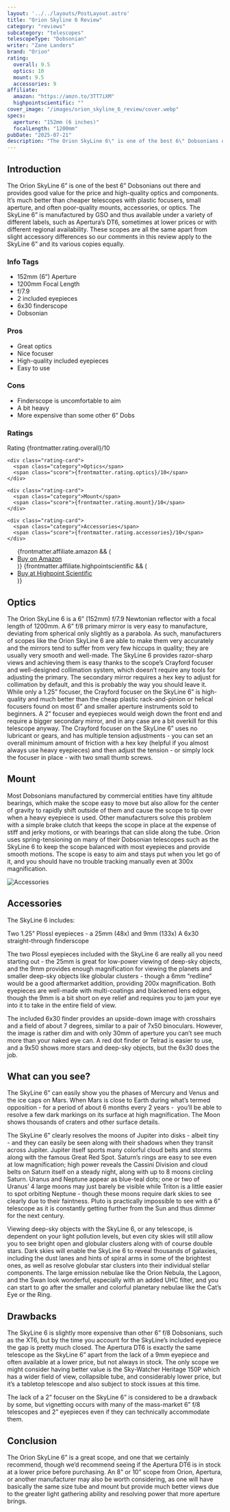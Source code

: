 ```yaml
---
layout: '../../layouts/PostLayout.astro'
title: "Orion Skyline 6 Review"
category: "reviews"
subcategory: "telescopes"
telescopeType: "Dobsonian"
writer: "Zane Landers"
brand: "Orion"
rating:
  overall: 9.5
  optics: 10
  mount: 9.5
  accessories: 9
affiliate:
  amazon: "https://amzn.to/3TT7iXM"
  highpointscientific: ""
cover_image: "/images/orion_skyline_6_review/cover.webp"
specs:
  aperture: "152mm (6 inches)"
  focalLength: "1200mm"
pubDate: "2025-07-21"
description: "The Orion SkyLine 6\" is one of the best 6\" Dobsonians out there."
---
```


<h2>Introduction</h2>

<p class="highlight">The Orion SkyLine 6” is one of the best 6” Dobsonians out there and provides good value for the price and high-quality optics and components. It’s much better than cheaper telescopes with plastic focusers, small aperture, and often poor-quality mounts, accessories, or optics. The SkyLine 6” is manufactured by GSO and thus available under a variety of different labels, such as Apertura’s DT6, sometimes at lower prices or with different regional availability. These scopes are all the same apart from slight accessory differences so our comments in this review apply to the SkyLine 6” and its various copies equally.</p>
<section class="info-tags">
  <h3>Info Tags</h3>
  <ul>
    <li>152mm (6”) Aperture</li>
    <li>1200mm Focal Length</li>
    <li>f/7.9</li>
    <li>2 included eyepieces</li>
    <li>6x30 finderscope</li>
    <li>Dobsonian</li>
  </ul>
</section>

<section class="pros-cons">
  <div class="pros-block">
    <h3>Pros</h3>
    <ul>
        <li>Great optics</li>
        <li>Nice focuser</li>
        <li>High-quality included eyepieces</li>
        <li>Easy to use</li>
    </ul>
  </div>
  <div class="cons-block">
    <h3>Cons</h3>
    <ul>
        <li>Finderscope is uncomfortable to aim</li>
        <li>A bit heavy</li>
        <li>More expensive than some other 6” Dobs</li>
    </ul>
  </div>
</section>

<section class="ratings">
  <h3>Ratings</h3>
  <div class="ratings-grid">
    <div class="rating-card">
      <span class="category">Rating</span>
      <span class="score">{frontmatter.rating.overall}/10</span>
    </div>

    <div class="rating-card">
      <span class="category">Optics</span>
      <span class="score">{frontmatter.rating.optics}/10</span>
    </div>

    <div class="rating-card">
      <span class="category">Mount</span>
      <span class="score">{frontmatter.rating.mount}/10</span>
    </div>

    <div class="rating-card">
      <span class="category">Accessories</span>
      <span class="score">{frontmatter.rating.accessories}/10</span>
    </div>
  </div>
</section>
<section class="affiliates">
  <ul>
    {frontmatter.affiliate.amazon && (
      <li><a class="affiliate-link" href={frontmatter.affiliate.amazon}>Buy on Amazon</a></li>
    )}
    {frontmatter.affiliate.highpointscientific && (
      <li><a class="affiliate-link" href={frontmatter.affiliate.highpointscientific}>Buy at Highpoint Scientific</a></li>
    )}
  </ul>
</section>
<h2>Optics</h2>

The Orion SkyLine 6 is a 6” (152mm) f/7.9 Newtonian reflector with a focal length of 1200mm.
A 6” f/8 primary mirror is very easy to manufacture, deviating from spherical only slightly as a parabola. As such, manufacturers of scopes like the Orion SkyLine 6 are able to make them very accurately and the mirrors tend to suffer from very few hiccups in quality; they are usually very smooth and well-made. The SkyLine 6 provides razor-sharp views and achieving them is easy thanks to the scope’s Crayford focuser and well-designed collimation system, which doesn’t require any tools for adjusting the primary. The secondary mirror requires a hex key to adjust for collimation by default, and this is probably the way you should leave it.
While only a 1.25” focuser, the Crayford focuser on the SkyLine 6” is high-quality and much better than the cheap plastic rack-and-pinion or helical focusers found on most 6” and smaller aperture instruments sold to beginners. A 2” focuser and eyepieces would weigh down the front end and require a bigger secondary mirror, and in any case are a bit overkill for this telescope anyway. The Crayford focuser on the SkyLine 6” uses no lubricant or gears, and has multiple tension adjustments - you can set an overall minimum amount of friction with a hex key (helpful if you almost always use heavy eyepieces) and then adjust the tension - or simply lock the focuser in place - with two small thumb screws.
<h2>Mount</h2>
<p>Most Dobsonians manufactured by commercial entities have tiny altitude bearings, which make the scope easy to move but also allow for the center of gravity to rapidly shift outside of them and cause the scope to tip over when a heavy eyepiece is used. Other manufacturers solve this problem with a simple brake clutch that keeps the scope in place at the expense of stiff and jerky motions, or with bearings that can slide along the tube. Orion uses spring-tensioning on many of their Dobsonian telescopes such as the SkyLine 6 to keep the scope balanced with most eyepieces and provide smooth motions. The scope is easy to aim and stays put when you let go of it, and you should have no trouble tracking manually even at 300x magnification.</p>
<img class="post-image" src="/images/orion_skyline_6_review/accessories.webp" alt="Accessories"></img>
<h2>Accessories</h2>

The SkyLine 6 includes:
<p>Two 1.25” Plossl eyepieces - a 25mm (48x) and 9mm (133x)
A 6x30 straight-through finderscope</p>
<p>The two Plossl eyepieces included with the SkyLine 6 are really all you need starting out - the 25mm is great for low-power viewing of deep-sky objects, and the 9mm provides enough magnification for viewing the planets and smaller deep-sky objects like globular clusters - though a 6mm “redline” would be a good aftermarket addition, providing 200x magnification. Both eyepieces are well-made with multi-coatings and blackened lens edges, though the 9mm is a bit short on eye relief and requires you to jam your eye into it to take in the entire field of view.</p>
<p>The included 6x30 finder provides an upside-down image with crosshairs and a field of about 7 degrees, similar to a pair of 7x50 binoculars. However, the image is rather dim and with only 30mm of aperture you can’t see much more than your naked eye can. A red dot finder or Telrad is easier to use, and a 9x50 shows more stars and deep-sky objects, but the 6x30 does the job.</p>
<h2>What can you see?</h2>

<p>The SkyLine 6” can easily show you the phases of Mercury and Venus and the ice caps on Mars. When Mars is close to Earth during what’s termed opposition - for a period of about 6 months every 2 years -  you’ll be able to resolve a few dark markings on its surface at high magnification. The Moon shows thousands of craters and other surface details.</p>
<p>The SkyLine 6” clearly resolves the moons of Jupiter into disks - albeit tiny - and they can easily be seen along with their shadows when they transit across Jupiter. Jupiter itself sports many colorful cloud belts and storms along with the famous Great Red Spot. Saturn’s rings are easy to see even at low magnification; high power reveals the Cassini Division and cloud belts on Saturn itself on a steady night, along with up to 8 moons circling Saturn. Uranus and Neptune appear as blue-teal dots; one or two of Uranus’ 4 large moons may just barely be visible while Triton is a little easier to spot orbiting Neptune - though these moons require dark skies to see clearly due to their faintness. Pluto is practically impossible to see with a 6” telescope as it is constantly getting further from the Sun and thus dimmer for the next century.</p>
<p>Viewing deep-sky objects with the SkyLine 6, or any telescope, is dependent on your light pollution levels, but even city skies will still allow you to see bright open and globular clusters along with of course double stars. Dark skies will enable the SkyLine 6 to reveal thousands of galaxies, including the dust lanes and hints of spiral arms in some of the brightest ones, as well as resolve globular star clusters into their individual stellar components. The large emission nebulae like the Orion Nebula, the Lagoon, and the Swan look wonderful, especially with an added UHC filter, and you can start to go after the smaller and colorful planetary nebulae like the Cat’s Eye or the Ring.</p>
<h2>Drawbacks</h2>

<p>The SkyLine 6 is slightly more expensive than other 6” f/8 Dobsonians, such as the XT6, but by the time you account for the SkyLine’s included eyepiece the gap is pretty much closed. The Apertura DT6 is exactly the same telescope as the SkyLine 6” apart from the lack of a 9mm eyepiece and often available at a lower price, but not always in stock. The only scope we might consider having better value is the Sky-Watcher Heritage 150P which has a wider field of view, collapsible tube, and considerably lower price, but it’s a tabletop telescope and also subject to stock issues at this time.</p>
<p>The lack of a 2” focuser on the SkyLine 6” is considered to be a drawback by some, but vignetting occurs with many of the mass-market 6” f/8 telescopes and 2” eyepieces even if they can technically accommodate them.</p>
<h2>Conclusion</h2>

<p>The Orion SkyLine 6” is a great scope, and one that we certainly recommend, though we’d recommend seeing if the Apertura DT6 is in stock at a lower price before purchasing. An 8” or 10” scope from Orion, Apertura, or another manufacturer may also be worth considering, as one will have basically the same size tube and mount but provide much better views due to the greater light gathering ability and resolving power that more aperture brings.</p>

